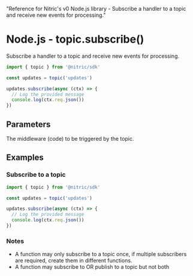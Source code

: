   "Reference for Nitric's v0 Node.js library - Subscribe a handler to a topic and receive new events for processing."

# Node.js - topic.subscribe()

Subscribe a handler to a topic and receive new events for processing.

```javascript
import { topic } from '@nitric/sdk'

const updates = topic('updates')

updates.subscribe(async (ctx) => {
  // Log the provided message
  console.log(ctx.req.json())
})
```

## Parameters

<Properties>
  <Property
    name="middleware"
    required
    type="EventMiddleware or EventMiddleware[]"
  >
    The middleware (code) to be triggered by the topic.
  </Property>
</Properties>

## Examples

### Subscribe to a topic

```javascript
import { topic } from '@nitric/sdk'

const updates = topic('updates')

updates.subscribe(async (ctx) => {
  // Log the provided message
  console.log(ctx.req.json())
})
```

### Notes

- A function may only subscribe to a topic once, if multiple subscribers are required, create them in different functions.
- A function may subscribe to OR publish to a topic but not both
